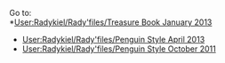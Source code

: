 Go to:<br>
*[[User:Radykiel/Rady'files/Treasure Book January 2013]]
*[[User:Radykiel/Rady'files/Penguin Style April 2013]]
*[[User:Radykiel/Rady'files/Penguin Style October 2011]]
